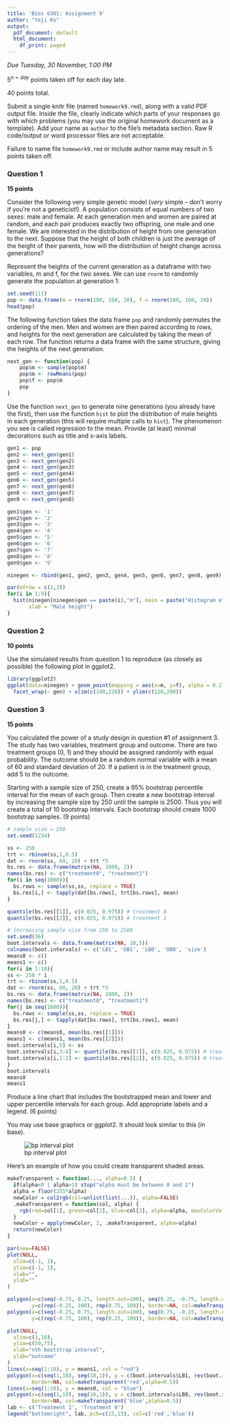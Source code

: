 ```yaml
---
title: 'Bios 6301: Assignment 9'
author: "Yeji Ko"
output:
  pdf_document: default
  html_document:
    df_print: paged
---
```


*Due Tuesday, 30 November, 1:00 PM*

$5^{n=day}$ points taken off for each day late.

40 points total.

Submit a single knitr file (named `homework9.rmd`), along with a valid PDF output file. Inside the file, clearly indicate which parts of your responses go with which problems (you may use the original homework document as a template). Add your name as `author` to the file's metadata section. Raw R code/output or word processor files are not acceptable.

Failure to name file `homework9.rmd` or include author name may result in 5 points taken off.

### Question 1 ###

**15 points**

Consider the following very simple genetic model (*very* simple -- don't worry if you're not a geneticist!). A population consists of equal numbers of two sexes: male and female. At each generation men and women are paired at random, and each pair produces exactly two offspring, one male and one female. We are interested in the distribution of height from one generation to the next. Suppose that the height of both children is just the average of the height of their parents, how will the distribution of height change across generations?

Represent the heights of the current generation as a dataframe with two variables, m and f, for the two sexes. We can use `rnorm` to randomly generate the population at generation 1:

```r
set.seed(111)
pop <- data.frame(m = rnorm(100, 160, 20), f = rnorm(100, 160, 20))
head(pop)
```

The following function takes the data frame `pop` and randomly permutes the ordering of the men. Men and women are then paired according to rows, and heights for the next generation are calculated by taking the mean of each row. The function returns a data frame with the same structure, giving the heights of the next generation.

```r
next_gen <- function(pop) {
    pop$m <- sample(pop$m)
    pop$m <- rowMeans(pop)
    pop$f <- pop$m
    pop
}
```

Use the function `next_gen` to generate nine generations (you already have the first), then use the function `hist` to plot the distribution of male heights in each generation (this will require multiple calls to `hist`). The phenomenon you see is called regression to the mean.  Provide (at least) minimal decorations such as title and x-axis labels.

```r
gen1 <- pop
gen2 <- next_gen(gen1)
gen3 <- next_gen(gen2)
gen4 <- next_gen(gen3)
gen5 <- next_gen(gen4)
gen6 <- next_gen(gen5)
gen7 <- next_gen(gen6)
gen8 <- next_gen(gen7)
gen9 <- next_gen(gen8)

gen1$gen <- '1'
gen2$gen <- '2'
gen3$gen <- '3'
gen4$gen <- '4'
gen5$gen <- '5'
gen6$gen <- '6'
gen7$gen <- '7'
gen8$gen <- '8'
gen9$gen <- '9'

ninegen <- rbind(gen1, gen2, gen3, gen4, gen5, gen6, gen7, gen8, gen9)

par(mfrow = c(3,3))
for(i in 1:9){
  hist(ninegen[ninegen$gen == paste(i),"m"], main = paste("Histogram of generation", i),
       xlab = "Male height")
}

```

### Question 2 ###

**10 points**

Use the simulated results from question 1 to reproduce (as closely as possible) the following plot in ggplot2.



```r
library(ggplot2)
ggplot(data=ninegen) + geom_point(mapping = aes(x=m, y=f), alpha = 0.2) + 
  facet_wrap(~ gen) + xlim(c(100,220)) + ylim(c(120,200))
```

### Question 3 ###

**15 points**

You calculated the power of a study design in question #1 of assignment 3. The study has two variables, treatment group and outcome. There are two treatment groups (0, 1) and they should be assigned randomly with equal probability. The outcome should be a random normal variable with a mean of 60 and standard deviation of 20. If a patient is in the treatment group, add 5 to the outcome.

Starting with a sample size of 250, create a 95% bootstrap percentile interval for the mean of each group. Then create a new bootstrap interval by increasing the sample size by 250 until the sample is 2500. Thus you will create a total of 10 bootstrap intervals.  Each bootstrap should create 1000 bootstrap samples. (9 points)

```r
# sample size = 250
set.seed(1234)

ss <- 250
trt <- rbinom(ss,1,0.5)
dat <- rnorm(ss, 60, 20) + trt *5
bs.res <- data.frame(matrix(NA, 1000, 2))
names(bs.res) <- c("treatment0", "treatment1")
for(i in seq(1000)){
  bs.rows <- sample(ss,ss, replace = TRUE)
  bs.res[i,] <- tapply(dat[bs.rows], trt[bs.rows], mean)
}

quantile(bs.res[[1]], c(0.025, 0.975)) # treatment 0
quantile(bs.res[[2]], c(0.025, 0.975)) # treatment 1
```

```r
# increasing sample size from 250 to 2500
set.seed(36)
boot.intervals <- data.frame(matrix(NA, 10,5))
colnames(boot.intervals) <- c('LB1', 'UB1', 'LB0', 'UB0', 'size')
means0 <- c()
means1 <- c()
for(i in 1:10){
ss <- 250 * i 
trt <- rbinom(ss,1,0.5)
dat <- rnorm(ss, 60, 20) + trt *5
bs.res <- data.frame(matrix(NA, 1000, 2))
names(bs.res) <- c("treatment0", "treatment1")
for(j in seq(1000)){
  bs.rows <- sample(ss,ss, replace = TRUE)
  bs.res[j,] <- tapply(dat[bs.rows], trt[bs.rows], mean)
}
means0 <- c(means0, mean(bs.res[[1]]))
means1 <- c(means1, mean(bs.res[[2]]))
boot.intervals[i,5] <- ss
boot.intervals[i,3:4] <- quantile(bs.res[[1]], c(0.025, 0.975)) # treatment 0
boot.intervals[i,1:2] <- quantile(bs.res[[2]], c(0.025, 0.975)) # treatment 1
}
boot.intervals
means0
means1
```

Produce a line chart that includes the bootstrapped mean and lower and upper percentile intervals for each group.  Add appropriate labels and a legend. (6 points)

You may use base graphics or ggplot2.  It should look similar to this (in base).

![bp interval plot](bpi.jpg)

Here's an example of how you could create transparent shaded areas.

```r
makeTransparent = function(..., alpha=0.5) {
  if(alpha<0 | alpha>1) stop("alpha must be between 0 and 1")
  alpha = floor(255*alpha)  
  newColor = col2rgb(col=unlist(list(...)), alpha=FALSE)
  .makeTransparent = function(col, alpha) {
    rgb(red=col[1], green=col[2], blue=col[3], alpha=alpha, maxColorValue=255)
  }
  newColor = apply(newColor, 2, .makeTransparent, alpha=alpha)
  return(newColor)
}

par(new=FALSE)
plot(NULL,
  xlim=c(-1, 1),
  ylim=c(-1, 1),
  xlab="",
  ylab=""
)

polygon(x=c(seq(-0.75, 0.25, length.out=100), seq(0.25, -0.75, length.out=100)),
        y=c(rep(-0.25, 100), rep(0.75, 100)), border=NA, col=makeTransparent('blue',alpha=0.5))
polygon(x=c(seq(-0.25, 0.75, length.out=100), seq(0.75, -0.25, length.out=100)),
        y=c(rep(-0.75, 100), rep(0.25, 100)), border=NA, col=makeTransparent('red',alpha=0.5))
```

```r
plot(NULL,
  xlim=c(1,10),
  ylim=c(50,75),
  xlab="nth bootstrap interval",
  ylab="outcome"
)
lines(x=seq(1:10), y = means1, col = "red")
polygon(x=c(seq(1,10), seq(10,1)), y = c(boot.intervals$LB1, rev(boot.intervals$UB1)),
        border=NA, col=makeTransparent('red',alpha=0.5))
lines(x=seq(1:10), y = means0, col = "blue")
polygon(x=c(seq(1,10), seq(10,1)), y = c(boot.intervals$LB0, rev(boot.intervals$UB0)),
        border=NA, col=makeTransparent('blue',alpha=0.5))
lab <- c('Treatment 1', 'Treatment 0')
legend("bottomright", lab, pch=c(15,15), col=c('red','blue'))
```